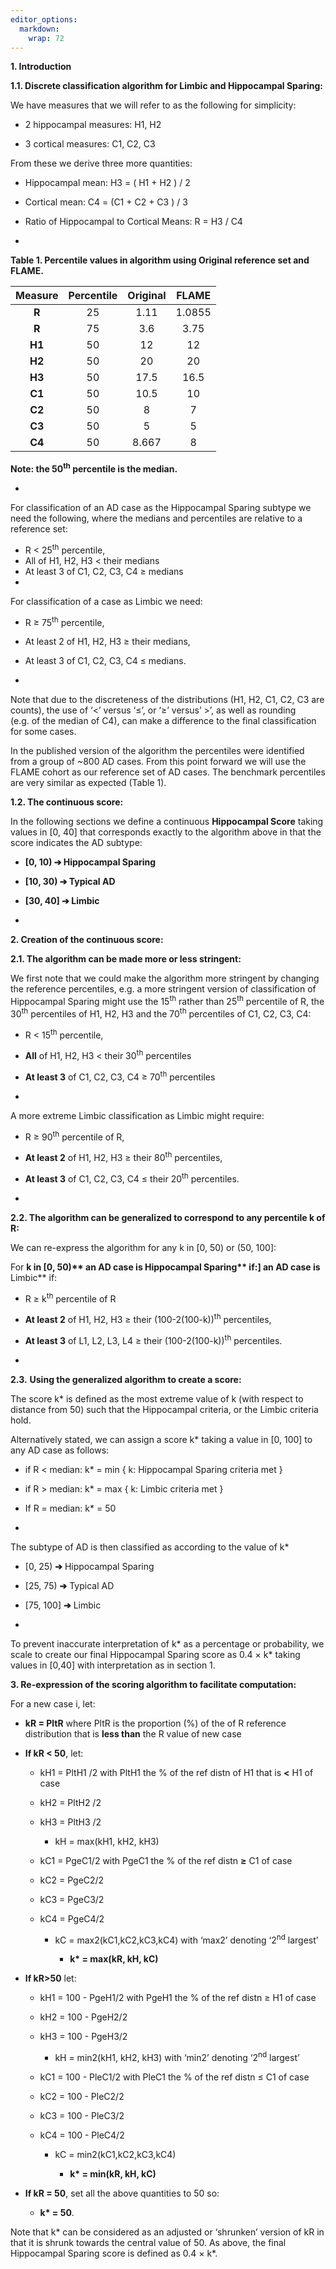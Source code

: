 ```yaml
---
editor_options: 
  markdown: 
    wrap: 72
---
```


**1. Introduction**

**1.1. Discrete classification algorithm for Limbic and Hippocampal
Sparing:**

We have measures that we will refer to as the following for simplicity:

-   2 hippocampal measures: H1, H2

-   3 cortical measures: C1, C2, C3

From these we derive three more quantities:

-   Hippocampal mean: H3 = ( H1 + H2 ) / 2

-   Cortical mean: C4 = (C1 + C2 + C3 ) / 3

-   Ratio of Hippocampal to Cortical Means: R = H3 / C4

-   

**Table 1. Percentile values in algorithm using Original reference set
and FLAME.**

| Measure | Percentile | Original | FLAME  |
|:-------:|:----------:|:--------:|:------:|
|  **R**  |     25     |   1.11   | 1.0855 |
|  **R**  |     75     |   3.6    |  3.75  |
| **H1**  |     50     |    12    |   12   |
| **H2**  |     50     |    20    |   20   |
| **H3**  |     50     |   17.5   |  16.5  |
| **C1**  |     50     |   10.5   |   10   |
| **C2**  |     50     |    8     |   7    |
| **C3**  |     50     |    5     |   5    |
| **C4**  |     50     |  8.667   |   8    |

**Note: the 50^th^ percentile is the median.**

-   

For classification of an AD case as the Hippocampal Sparing subtype we
need the following, where the medians and percentiles are relative to a
reference set:

-   R \< 25^th^ percentile,
-   All of H1, H2, H3 \< their medians
-   At least 3 of C1, C2, C3, C4 ≥ medians
-   

For classification of a case as Limbic we need:

-   R ≥ 75^th^ percentile,

-   At least 2 of H1, H2, H3 ≥ their medians,

-   At least 3 of C1, C2, C3, C4 ≤ medians.

-   

Note that due to the discreteness of the distributions (H1, H2, C1, C2,
C3 are counts), the use of '\<' versus '≤', or '≥' versus' \>', as well
as rounding (e.g. of the median of C4), can make a difference to the
final classification for some cases.

In the published version of the algorithm the percentiles were
identified from a group of \~800 AD cases. From this point forward we
will use the FLAME cohort as our reference set of AD cases. The
benchmark percentiles are very similar as expected (Table 1).

**1.2. The continuous score:**

In the following sections we define a continuous **Hippocampal Score**
taking values in [0, 40] that corresponds exactly to the algorithm above
in that the score indicates the AD subtype:

-   **[0, 10) ➔ Hippocampal Sparing**

-   **[10, 30) ➔ Typical AD**

-   **[30, 40] ➔ Limbic**

-   

**2. Creation of the continuous score:**

**2.1. The algorithm can be made more or less stringent:**

We first note that we could make the algorithm more stringent by
changing the reference percentiles, e.g. a more stringent version of
classification of Hippocampal Sparing might use the 15^th^ rather than
25^th^ percentile of R, the 30^th^ percentiles of H1, H2, H3 and the
70^th^ percentiles of C1, C2, C3, C4:

-   R \< 15^th^ percentile,

-   **All** of H1, H2, H3 \< their 30^th^ percentiles

-   **At least 3** of C1, C2, C3, C4 ≥ 70^th^ percentiles

-   

A more extreme Limbic classification as Limbic might require:

-   R ≥ 90^th^ percentile of R,

-   **At least 2** of H1, H2, H3 ≥ their 80^th^ percentiles,

-   **At least 3** of C1, C2, C3, C4 ≤ their 20^th^ percentiles.

-   

**2.2. The algorithm can be generalized to correspond to any percentile
k of R:**

We can re-express the algorithm for any k in [0, 50) or (50, 100]:

For **k in [0, 50)\*\* an AD case is Hippocampal Sparing\*\* if:] an AD
case is** Limbic\*\* if:

-   R ≥ k^th^ percentile of R

-   **At least 2** of H1, H2, H3 ≥ their (100-2(100-k))^th^ percentiles,

-   **At least 3** of L1, L2, L3, L4 ≥ their (100-2(100-k))^th^
    percentiles.

-   

**2.3.** **Using the generalized algorithm to create a score:**

The score k\* is defined as the most extreme value of k (with respect to
distance from 50) such that the Hippocampal criteria, or the Limbic
criteria hold.

Alternatively stated, we can assign a score k\* taking a value in [0,
100] to any AD case as follows:

-   if R \< median: k\* = min { k: Hippocampal Sparing criteria met }

-   if R > median: k\* = max { k: Limbic criteria met }

-   If R = median: k\* = 50

-   

The subtype of AD is then classified as according to the value of k\*

-   [0, 25) **➔** Hippocampal Sparing

-   [25, 75) **➔** Typical AD

-   [75, 100] **➔** Limbic

-   

To prevent inaccurate interpretation of k\* as a percentage or
probability, we scale to create our final Hippocampal Sparing score as
0.4 × k\* taking values in [0,40] with interpretation as in section 1.

**3. Re-expression of the scoring algorithm to facilitate computation:**

For a new case i, let:

-   **kR = PltR** where PltR is the proportion (%) of the of R reference
    distribution that is **less than** the R value of new case

-   **If kR \< 50**, let:

    -   kH1 = PltH1 /2 with PltH1 the % of the ref distn of H1 that is
        **\<** H1 of case

    -   kH2 = PltH2 /2

    -   kH3 = PltH3 /2

        -   kH = max(kH1, kH2, kH3)

    -   kC1 = PgeC1/2 with PgeC1 the % of the ref distn **≥** C1 of case

    -   kC2 = PgeC2/2

    -   kC3 = PgeC3/2

    -   kC4 = PgeC4/2

        -   kC = max2(kC1,kC2,kC3,kC4) with 'max2' denoting '2^nd^
            largest'

            -   **k\* = max(kR, kH, kC)**

-   **If kR>50** let:

    -   kH1 = 100 - PgeH1/2 with PgeH1 the % of the ref distn ≥ H1 of
        case

    -   kH2 = 100 - PgeH2/2

    -   kH3 = 100 - PgeH3/2

        -   kH = min2(kH1, kH2, kH3) with 'min2' denoting '2^nd^
            largest'

    -   kC1 = 100 - PleC1/2 with PleC1 the % of the ref distn ≤ C1 of
        case

    -   kC2 = 100 - PleC2/2

    -   kC3 = 100 - PleC3/2

    -   kC4 = 100 - PleC4/2

        -   kC = min2(kC1,kC2,kC3,kC4)

            -   **k\* = min(kR, kH, kC)**

-   **If kR = 50**, set all the above quantities to 50 so:

    -   **k\* = 50**.

Note that k\* can be considered as an adjusted or 'shrunken' version of
kR in that it is shrunk towards the central value of 50. As above, the
final Hippocampal Sparing score is defined as 0.4 × k\*.
